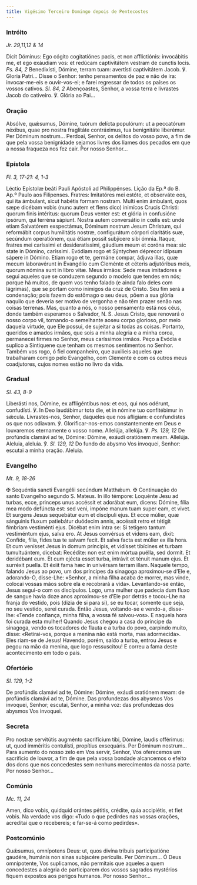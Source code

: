 ```yaml
---
title: Vigésimo Terceiro Domingo depois de Pentecostes
---
```


### Intróito

<em>Jr. 29,11,12 & 14</em>

<div class="side-by-side not-content">
  <span>
    Dicit Dóminus: Ego cógito cogitatiónes pacis, et non afflictiónis:
    invocábitis me, et ego exáudiam vos: et redúcam captivitátem vestram de
    cunctis locis. <em>Ps. 84, 2</em> Benedixísti, Dómine, terram tuam:
    avertísti captivitátem Jacob. ℣. Gloria Patri...
  </span>
  <span>
    Disse o Senhor: tenho pensamentos de paz e não de ira: invocar-me-eis e
    ouvir-vos-ei; e farei regressar de todos os países os vossos cativos.
    <em>Sl. 84, 2</em> Abençoastes, Senhor, a vossa terra e livrastes Jacob do cativeiro.
    ℣. Glória ao Pai...
  </span>
</div>

### Oração

<div class="side-by-side not-content">
  <span>
    Absólve, quǽsumus, Dómine, tuórum delícta populórum: ut a peccatórum
    néxibus, quae pro nostra fraglitáte contráximus, tua benignitáte liberémur.
    Per Dóminum nostrum...
  </span>
  <span>
    Perdoai, Senhor, os delitos do vosso povo, a fim de que pela vossa
    benignidade sejamos livres dos liames dos pecados em que a nossa fraqueza
    nos fez cair. Por nosso Senhor...
  </span>
</div>

### Epístola

<em>Fl. 3, 17-21: 4, 1-3</em>

<div class="side-by-side not-content">
  <span>Léctio Epístolæ beáti Pauli Apóstoli ad Philippénses.</span>
  <span>Lição da Ep.ª do B. Ap.º Paulo aos Filipenses.</span>
  <span>
    Fratres: Imitatóres mei estóte, et observáte eos, qui ita ámbulant, sicut
    habétis formam nostram. Multi enim ámbulant, quos sæpe dicébam vobis (nunc
    autem et flens dico) inimícos Crucis Christi: quorum finis intéritus: quorum
    Deus venter est: et glória in confusióne ipsórum, qui terréna sápiunt.
    Nostra autem conversátio in cœlis est: unde etiam Salvatórem exspectámus,
    Dóminum nostrum Jesum Christum, qui reformábit corpus humilitátis nostræ,
    configurátum córpori claritátis suæ, secúndum operatiónem, qua étiam possit
    subjícere sibi ómnia. Itaque, fratres mei caríssimi et desideratíssimi,
    gáudium meum et coróna mea: sic state in Dómino, caríssimi. Evódiam rogo et
    Sýntychen déprecor idípsum sápere in Dómino. Etiam rogo et te, germáne
    compar, ádjuva illas, quæ mecum laboravérunt in Evangélio cum Cleménte et
    céteris adjutóribus meis, quorum nómina sunt in libro vitæ.
  </span>
  <span>
    Meus irmãos: Sede meus imitadores e segui aqueles que se conduzem segundo o
    modelo que tendes em nós; porque há muitos, de quem vos tenho falado (e
    ainda falo deles com lágrimas), que se portam como inimigos da cruz de
    Cristo. Seu fim será a condenação; pois fazem do estômago o seu deus, põem a
    sua glória naquilo que deveria ser motivo de vergonha e não têm prazer senão
    nas coisas terrenas. Mas, quanto a nós, o nosso pensamento está nos céus,
    donde também esperamos o Salvador, N. S. Jesus Cristo, que renovará o nosso
    corpo vil, tornando-o semelhante aoseu corpo glorioso, por meio daquela
    virtude, que Ele possui, de sujeitar a si todas as coisas. Portanto,
    queridos e amados irmãos, que sois a minha alegria e a minha coroa,
    permanecei firmes no Senhor, meus caríssimos irmãos. Peço a Evódia e suplico
    a Sintiquene que tenham os mesmos sentimentos no Senhor. Também vos rogo, ó
    fiel companheiro, que auxilieis aqueles que trabalharam comigo pelo
    Evangelho, com Clemente e com os outros meus coadjutores, cujos nomes estão
    no livro da vida.
  </span>
</div>

### Gradual

<em>Sl. 43, 8-9</em>

<div class="side-by-side not-content">
  <span>
    Liberásti nos, Dómine, ex affligéntibus nos: et eos, qui nos odérunt,
    confudísti. ℣. In Deo laudábimur tota die, et in nómine tuo confitébimur in
    sǽcula.
  </span>
  <span>
    Livrastes-nos, Senhor, daqueles que nos afligiam: e confundistes os que nos
    odiavam. ℣. Glorificar-nos-emos constantemente em Deus e louvaremos
    eternamente o vosso nome.
  </span>
  <span>
    Allelúja, allelúja. ℣. <em>Ps. 129, 12</em> De profúndis clamávi ad te,
    Dómine: Dómine, exáudi oratiónem meam. Allelúja.
  </span>
  <span>
    Aleluia, aleluia. ℣. <em>Sl. 129, 12</em> Do fundo do abysmo Vos invoquei,
    Senhor: escutai a minha oração. Aleluia.
  </span>
</div>

### Evangelho

<em>Mt. 9, 18-26</em>

<div class="side-by-side not-content">
  <span>
    <span class="text-red-500">✠</span> Sequéntia sancti Evangélii secúndum
    Matthǽum.
  </span>
  <span>
    <span class="text-red-500">✠</span> Continuação do santo Evangelho segundo
    S. Mateus.
  </span>
  <span>
    In illo témpore: Loquénte Jesu ad turbas, ecce, princeps unus accéssit et
    adorábat eum, dicens: Dómine, fília mea modo defúncta est: sed veni, impóne
    manum tuam super eam, et vivet. Et surgens Jesus sequebátur eum et discípuli
    ejus. Et ecce múlier, quæ sánguinis fluxum patiebátur duódecim annis,
    accéssit retro et tétigit fímbriam vestiménti ejus. Dicébat enim intra se:
    Si tetígero tantum vestiméntum ejus, salva ero. At Jesus convérsus et videns
    eam, dixit: Confíde, fília, fides tua te salvam fecit. Et salva facta est
    múlier ex illa hora. Et cum venísset Jesus in domum príncipis, et vidísset
    tibícines et turbam tumultuántem, dicebat: Recédite: non est enim mórtua
    puélla, sed dormit. Et deridébant eum. Et cum ejécta esset turba, intrávit
    et ténuit manum ejus. Et surréxit puella. Et éxiit fama hæc in univérsam
    terram illam.
  </span>
  <span>
    Naquele tempo, falando Jesus ao povo, um dos príncipes da sinagoga
    aproximou-se d’Ele e, adorando-O, disse-Lhe: «Senhor, a minha filha acaba de
    morrer, mas vinde, colocai vossas mãos sobre ela e recobrará a vida».
    Levantando-se então, Jesus segui-o com os discípulos. Logo, uma mulher que
    padecia dum fluxo de sangue havia doze anos aproximou-se d’Ele por detrás e
    tocou-Lhe na franja do vestido, pois (dizia de si para si), se eu tocar,
    somente que seja, no seu vestido, serei curada. Então Jesus, voltando-se e
    vendo-a, disse-lhe: «Tende confiança, minha filha, a vossa fé salvou-vos». E
    naquela hora foi curada esta mulher! Quando Jesus chegou a casa do príncipe
    da sinagoga, vendo os tocadores de flauta e a turba do povo, carpindo muito,
    disse: «Retirai-vos, porque a menina não está morta, mas adormecida». Eles
    riam-se de Jesus! Havendo, porém, saído a turba, entrou Jesus e pegou na mão
    da menina, que logo ressuscitou! E correu a fama deste acontecimento em todo
    o país.
  </span>
</div>

### Ofertório

<em>Sl. 129, 1-2</em>

<div class="side-by-side not-content">
  <span>
    De profúndis clamávi ad te, Dómine: Dómine, exáudi oratiónem meam: de
    profúndis clamávi ad te, Dómine.
  </span>
  <span>
    Das profundezas dos abysmos Vos invoquei, Senhor; escutai, Senhor, a minha
    voz: das profundezas dos abysmos Vos invoquei.
  </span>
</div>

### Secreta

<div class="side-by-side not-content">
  <span>
    Pro nostræ servitútis augménto sacrifícium tibi, Dómine, laudis offérimus:
    ut, quod imméritis contulísti, propítius exsequáris. Per Dóminum nostrum...
  </span>
  <span>
    Para aumento do nosso zelo em Vos servir, Senhor, Vos oferecemos um
    sacrifício de louvor, a fim de que pela vossa bondade alcancemos o efeito
    dos dons que nos concedestes sem nenhuns merecimentos da nossa parte. Por
    nosso Senhor...
  </span>
</div>

### Comúnio

<em>Mc. 11, 24</em>

<div class="side-by-side not-content">
  <span>
    Amen, dico vobis, quidquid orántes pétitis, crédite, quia accipiétis, et
    fiet vobis.
  </span>
  <span>
    Na verdade vos digo: «Tudo o que pedirdes nas vossas orações, acreditai que
    o recebereis; e far-se-á como pedirdes».
  </span>
</div>

### Postcomúnio

<div class="side-by-side not-content">
  <span>
    Quǽsumus, omnípotens Deus: ut, quos divína tríbuis participatióne gaudére,
    humánis non sinas subjacére perículis. Per Dóminum...
  </span>
  <span>
    Ó Deus omnipotente, Vos suplicamos, não permitais que aqueles a quem
    concedestes a alegria de participarem dos vossos sagrados mystérios fiquem
    expostos aos perigos humanos. Por nosso Senhor...
  </span>
</div>

